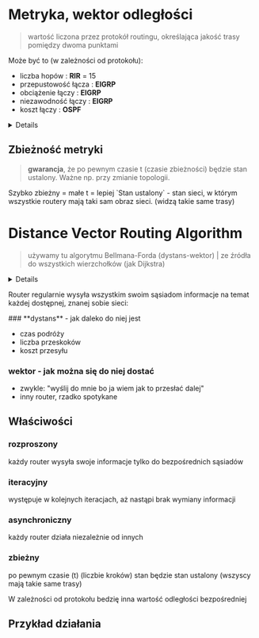 
# Metryka, wektor odległości

> wartość liczona przez protokół routingu, określająca jakość trasy pomiędzy dwoma punktami

Może być to (w zależności od protokołu):

- liczba hopów : **RIR** = 15
- przepustowość łącza : **EIGRP**
- obciążenie łączy : **EIGRP**
- niezawodność łączy : **EIGRP**
- koszt łączy : **OSPF**

<Details summary='więcej o tych metrykach...'>

<Steps>
### RIP

- liczba hopów
- maksymalnie 15 hopów
- metryka = 1

### EIGRP

- przepustowość
- opóźnienie
- niezawodność
- obciążenie
- metryka = 1 / przepustowość + opóźnienie + niezawodność + obciążenie

### OSPF

- koszt łącza
- metryka = koszt łącza

</Steps>

</Details>

## Zbieżność metryki

> **gwarancja**, że po pewnym czasie t (czasie zbieżności) będzie stan ustalony. Ważne np. przy zmianie topologii.

<Callout type="info" emoji="ℹ️">
  Szybko zbieżny = małe t = lepiej
</Callout>

<Callout>
  `Stan ustalony` - stan sieci, w którym wszystkie routery mają taki sam obraz sieci. (widzą takie same trasy)
</Callout>

# Distance Vector Routing Algorithm

> używamy tu algorytmu Bellmana-Forda (dystans-wektor) | ze źródła do wszystkich wierzchołków (jak Dijkstra)

<Details summary='więcej o Bellmana-Ford...'>

```python
def bellman_ford(graph, source):
    distance = [float('inf') for _ in range(len(graph))]
    distance[source] = 0

    for k in range(len(graph) - 1): # relaksacja, dla trasy o długości k
        for u in range(len(graph)):
            for v, w in graph[u]:
                if distance[u] + w < distance[v]:
                    distance[v] = distance[u] + w

    return distance

```

</Details>

Router regularnie wysyła wszystkim swoim sąsiadom informacje na temat każdej dostępnej, znanej sobie sieci:

<Steps>
### **dystans** - jak daleko do niej jest
 
- czas podróży
- liczba przeskoków
- koszt przesyłu
 
### **wektor** - jak można się do niej dostać
 
- zwykle: "wyślij do mnie bo ja wiem jak to przesłać dalej"
- inny router, rzadko spotykane
</Steps>

## Właściwości

<Steps>

### rozproszony

każdy router wysyła swoje informacje tylko do bezpośrednich sąsiadów

### iteracyjny

występuje w kolejnych iteracjach, aż nastąpi brak wymiany informacji

### asynchroniczny

każdy router działa niezależnie od innych

### zbieżny

po pewnym czasie (t) (liczbie kroków) stan będzie stan ustalony (wszyscy mają takie same trasy)

</Steps>

<Callout type="warning" emoji="⚠️">

W zależności od protokołu bedzię inna wartość odległości bezpośredniej

</Callout>

## Przykład działania
